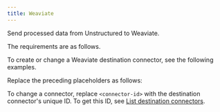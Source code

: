 ```yaml
---
title: Weaviate
---
```


Send processed data from Unstructured to Weaviate.

The requirements are as follows.


<WeaviatePrerequisites />

To create or change a Weaviate destination connector, see the following examples.


<CodeGroup>
    <WeaviateSDK />
    <WeaviateAPIRESTCreate />
    <WeaviateAPIRESTChange />
</CodeGroup>

Replace the preceding placeholders as follows:


<WeaviateAPIPlaceholders />

To change a connector, replace `<connector-id>` with the destination connector's unique ID. 
To get this ID, see [List destination connectors](/platform-api/api/overview#list-destination-connectors).